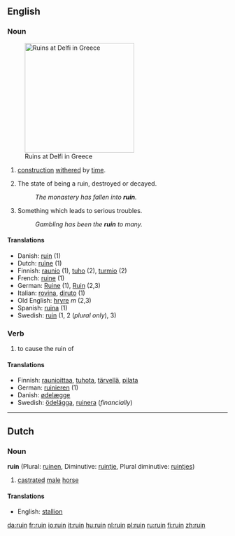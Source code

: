 ==English==

===Noun===
{{en-noun-reg}}
[[Image:Ruins at Delfi.JPG|right|250px|thumb|Ruins at Delfi in Greece]]

# {{countable}} [[construction]] [[withered]] by [[time]].
# {{uncountable}} The state of being a ruin, destroyed or decayed.
#:''The monastery has fallen into '''ruin'''.''
# {{uncountable}} Something which leads to serious troubles.
#:''Gambling has been the '''ruin''' to many.''

====Translations====
*Danish: [[ruin#Danish|ruin]] (1)
*Dutch: [[ruïne]] {{f}} (1)
*Finnish: [[raunio]] (1), [[tuho]] (2), [[turmio]] (2)
*French: [[ruine]] {{f}} (1)
*German: [[Ruine]] {{f}} (1), [[Ruin]] {{m}} (2,3)
*Italian: [[rovina]], [[diruto]] (1)
*Old English: [[hryre]] ''m'' (2,3)
*Spanish: [[ruina]] {{f}} (1)
*Swedish: [[ruin#Swedish|ruin]] {{c}} (1, 2 (''plural only''), 3)

===Verb===
{{en-infl-reg-consonant|ruin||}}

# {{transitive}} to cause the ruin of

====Translations====
*Finnish: [[raunioittaa]], [[tuhota]], [[tärvellä]], [[pilata]]
*German: [[ruinieren]] (1)
*Danish: [[ødelæg]]ge 
*Swedish: [[ödelägga]], [[ruinera]] (''financially'')

----

==Dutch==
===Noun===
'''ruin''' (Plural: [[ruinen]], Diminutive: [[ruintje]], Plural diminutive: [[ruintjes]])

# [[castrate]]d [[male]] [[horse]]

====Translations====
*English: [[stallion]]

[[da:ruin]]
[[fr:ruin]]
[[io:ruin]]
[[it:ruin]]
[[hu:ruin]]
[[nl:ruin]]
[[pl:ruin]]
[[ru:ruin]]
[[fi:ruin]]
[[zh:ruin]]